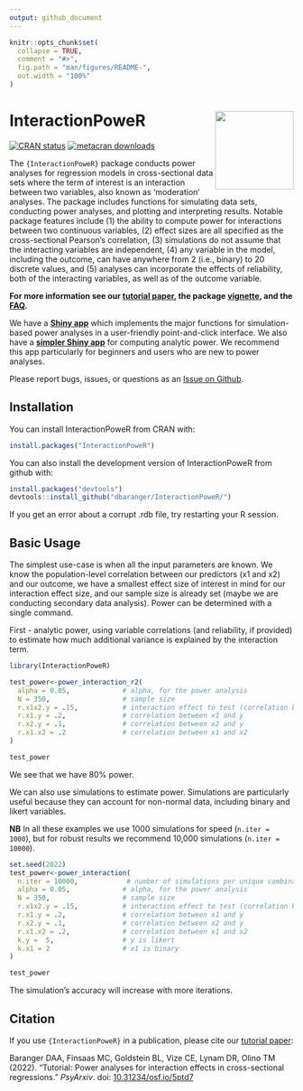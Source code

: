 ```yaml
---
output: github_document
---
```


<!-- README.md is generated from README.Rmd. Please edit that file -->

```r
knitr::opts_chunk$set(
  collapse = TRUE,
  comment = "#>",
  fig.path = "man/figures/README-",
  out.width = "100%"
)
```

# InteractionPoweR <a href='https://dbaranger.github.io/InteractionPoweR/'><img src="man/figures/logo.png" align="right" height="139"/></a>

<!-- badges: start -->
[![CRAN status](https://www.r-pkg.org/badges/version/InteractionPoweR)](https://CRAN.R-project.org/package=InteractionPoweR)
[![metacran downloads](https://cranlogs.r-pkg.org/badges/grand-total/InteractionPoweR)](https://cran.r-project.org/package=InteractionPoweR)

<!-- badges: end -->

The `{InteractionPoweR}` package conducts power analyses for regression models in cross-sectional data sets where the term of interest is an interaction between two variables, also known as 'moderation' analyses. The package includes functions for simulating data sets, conducting power analyses, and plotting and interpreting results. Notable package features include (1) the ability to compute power for interactions between two continuous variables, (2) effect sizes are all specified as the cross-sectional Pearson's correlation, (3) simulations do not assume that the interacting variables are independent, (4) any variable in the model, including the outcome, can have anywhere from 2 (i.e., binary) to 20 discrete values, and (5) analyses can incorporate the effects of reliability, both of the interacting variables, as well as of the outcome variable.

**For more information see our [tutorial paper](https://doi.org/10.31234/osf.io/5ptd7), the package [vignette](https://dbaranger.github.io/InteractionPoweR/articles/articles/InteractionPoweRvignette.html), and the [FAQ](https://dbaranger.github.io/InteractionPoweR/articles/articles/CommonQuestions.html).**

We have a [**Shiny app**](https://mfinsaas.shinyapps.io/InteractionPoweR/) which implements the major functions for simulation-based power analyses in a user-friendly point-and-click interface. We also have a [**simpler Shiny app**](https://david-baranger.shinyapps.io/InteractionPoweR_analytic/) for computing analytic power. We recommend this app particularly for beginners and users who are new to power analyses.

Please report bugs, issues, or questions as an [Issue on Github](https://github.com/dbaranger/InteractionPoweR/issues/).

## Installation

You can install InteractionPoweR from CRAN with:

``` r
install.packages("InteractionPoweR")
```

You can also install the development version of InteractionPoweR from github with:

``` r
install.packages("devtools")
devtools::install_github("dbaranger/InteractionPoweR/")
```

If you get an error about a corrupt .rdb file, try restarting your R session.

## Basic Usage

The simplest use-case is when all the input parameters are known. We know the population-level correlation between our predictors (x1 and x2) and our outcome, we have a smallest effect size of interest in mind for our interaction effect size, and our sample size is already set (maybe we are conducting secondary data analysis). Power can be determined with a single command.

First - analytic power, using variable correlations (and reliability, if provided) to estimate how much additional variance is explained by the interaction term.

```r
library(InteractionPoweR)

test_power<-power_interaction_r2(
  alpha = 0.05,             # alpha, for the power analysis
  N = 350,                  # sample size
  r.x1x2.y = .15,           # interaction effect to test (correlation between x1*x2 and y)
  r.x1.y = .2,              # correlation between x1 and y
  r.x2.y = .1,              # correlation between x2 and y
  r.x1.x2 = .2              # correlation between x1 and x2
)

test_power
```

We see that we have 80% power.

We can also use simulations to estimate power. Simulations are particularly useful because they can account for non-normal data, including binary and likert variables.

**NB** In all these examples we use 1000 simulations for speed (`n.iter = 1000`), but for robust results we recommend 10,000 simulations (`n.iter = 10000`).

```r
set.seed(2022)
test_power<-power_interaction(
  n.iter = 10000,            # number of simulations per unique combination of input parameters
  alpha = 0.05,             # alpha, for the power analysis
  N = 350,                  # sample size
  r.x1x2.y = .15,           # interaction effect to test (correlation between x1*x2 and y)
  r.x1.y = .2,              # correlation between x1 and y
  r.x2.y = .1,              # correlation between x2 and y  
  r.x1.x2 = .2,             # correlation between x1 and x2 
  k.y =  5,                 # y is likert
  k.x1 = 2                  # x1 is binary
)

test_power
```

The simulation's accuracy will increase with more iterations.

## Citation

If you use `{InteractionPoweR}` in a publication, please cite our [tutorial paper](https://doi.org/10.31234/osf.io/5ptd7):

Baranger DAA, Finsaas MC, Goldstein BL, Vize CE, Lynam DR, Olino TM (2022). "Tutorial: Power analyses for interaction effects in cross-sectional regressions." *PsyArxiv*. doi: [10.31234/osf.io/5ptd7](https://doi.org/10.31234/osf.io/5ptd7)
